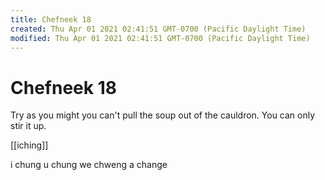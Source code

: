 ```yaml
---
title: Chefneek 18
created: Thu Apr 01 2021 02:41:51 GMT-0700 (Pacific Daylight Time)
modified: Thu Apr 01 2021 02:41:51 GMT-0700 (Pacific Daylight Time)
---
```

# Chefneek 18

Try as you might
you can't pull the soup
out of the cauldron.
You can only stir it up.

[[iching]]

i chung
u chung
we chweng
a change